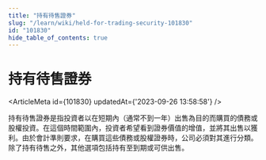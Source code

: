 ```yaml
---
title: "持有待售證券"
slug: "/learn/wiki/held-for-trading-security-101830"
id: "101830"
hide_table_of_contents: true
---
```



# 持有待售證券

<ArticleMeta id={101830} updatedAt={'2023-09-26 13:58:58'} />
<div className='border-solid border-b border-t-0 my-4 border-[var(--ifm-color-gray-300)]' />

持有待售證券是指投資者以在短期內（通常不到一年）出售為目的而購買的債務或股權投資。在這個時間範圍內，投資者希望看到證券價值的增值，並將其出售以獲利。由於會計準則要求，在購買這些債務或股權證券時，公司必須對其進行分類。除了持有待售之外，其他選項包括持有至到期或可供出售。
